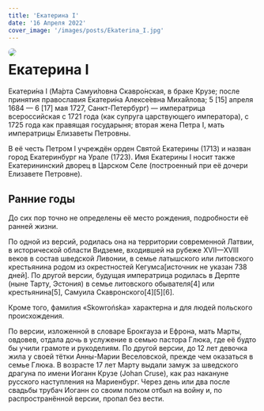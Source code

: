 ```yaml
---
title: 'Екатерина I'
date: '16 Апреля 2022'
cover_image: '/images/posts/Ekaterina_I.jpg'
---
```


<img style="float: left; border-radius: 1rem; margin-right: 1rem" src="/images/posts/Ekaterina_I.jpg">

# Екатерина I

Екатери́на I (Ма́рта Самуи́ловна Скавро́нская, в браке Крузе; после принятия православия Екатери́на Алексе́евна Миха́йлова; 5 [15] апреля 1684 — 6 [17] мая 1727, Санкт-Петербург) — императрица всероссийская с 1721 года (как супруга царствующего императора), с 1725 года как правящая государыня; вторая жена Петра I, мать императрицы Елизаветы Петровны.

В её честь Петром I учреждён орден Святой Екатерины (1713) и назван город Екатеринбург на Урале (1723). Имя Екатерины I носит также Екатерининский дворец в Царском Селе (построенный при её дочери Елизавете Петровне).

## Ранние годы

До сих пор точно не определены её место рождения, подробности её ранней жизни.

По одной из версий, родилась она на территории современной Латвии, в исторической области Видземе, входившей на рубеже XVII—XVIII веков в состав шведской Ливонии, в семье латышского или литовского крестьянина родом из окрестностей Кегумса[источник не указан 738 дней]. По другой версии, будущая императрица родилась в Дерпте (ныне Тарту, Эстония) в семье литовского обывателя[4] или крестьянина[5], Самуила Скавронского[4][5][6].

Кроме того, фамилия «Skowrońska» характерна и для людей польского происхождения.

По версии, изложенной в словаре Брокгауза и Ефрона, мать Марты, овдовев, отдала дочь в услужение в семью пастора Глюка, где её будто бы учили грамоте и рукоделиям. По другой версии, до 12 лет девочка жила у своей тётки Анны-Марии Веселовской, прежде чем оказаться в семье Глюка. В возрасте 17 лет Марту выдали замуж за шведского драгуна по имени Иоганн Крузе (Johan Cruse), как раз накануне русского наступления на Мариенбург. Через день или два после свадьбы трубач Иоганн со своим полком отбыл на войну и, по распространённой версии, пропал без вести.
